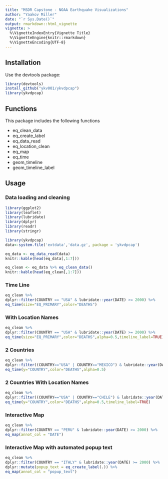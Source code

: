---
title: "MSDR Capstone - NOAA Earthquake Visualizations"
author: "Yaakov Miller"
date: "`r Sys.Date()`"
output: rmarkdown::html_vignette
vignette: >
  %\VignetteIndexEntry{Vignette Title}
  %\VignetteEngine{knitr::rmarkdown}
  %\VignetteEncoding{UTF-8}
---

## Installation

Use the devtools package:

```{r eval = FALSE}
library(devtools)
install_github("ykv001/ykvdpcap")
library(ykvdpcap)
```

## Functions

This package includes the following functions

* eq_clean_data
* eq_create_label
* eq_data_read
* eq_location_clean
* eq_map
* eq_time
* geom_timeline
* geom_timeline_label

## Usage

### Data loading and cleaning

```{r , message=FALSE}
library(ggplot2)
library(leaflet)
library(lubridate)
library(dplyr)
library(readr)
library(stringr)

library(ykvdpcap)
data<-system.file('extdata','data.gz', package = 'ykvdpcap')

eq_data <- eq_data_read(data)
knitr::kable(head(eq_data[,1:7]))

eq_clean <- eq_data %>% eq_clean_data()
knitr::kable(head(eq_clean[,1:7]))

```

### Time Line

```{r , message=FALSE}
eq_clean %>%
dplyr::filter(COUNTRY == "USA" & lubridate::year(DATE) >= 2000) %>%
eq_time(size="EQ_PRIMARY",color="DEATHS")
```

### With Location Names
```{r , message=FALSE}
eq_clean %>%
dplyr::filter(COUNTRY == "USA" & lubridate::year(DATE) >= 2000) %>%
eq_time(size="EQ_PRIMARY",color="DEATHS",alpha=0.5,timeline_label=TRUE)
```

### 2 Countries

```{r , message=FALSE}
eq_clean %>%
dplyr::filter((COUNTRY=="USA" | COUNTRY=="MEXICO") & lubridate::year(DATE) >= 2000) %>%
eq_time(y="COUNTRY",color="DEATHS",alpha=0.5)
```

### 2 Countries With Location Names

```{r , message=FALSE}
eq_clean %>%
dplyr::filter((COUNTRY=="USA" | COUNTRY=="CHILE") & lubridate::year(DATE) >= 2000) %>%
eq_time(y="COUNTRY",color="DEATHS",alpha=0.5,timeline_label=TRUE)
```

### Interactive Map

```{r , message=FALSE}
eq_clean %>%
dplyr::filter(COUNTRY == "PERU" & lubridate::year(DATE) >= 2000) %>%
eq_map(annot_col = "DATE")
```


### Interactive Map with automated popup text

```{r , message=FALSE}
eq_clean %>%
dplyr::filter(COUNTRY == "ITALY" & lubridate::year(DATE) >= 2000) %>%
dplyr::mutate(popup_text = eq_create_label(.)) %>%
eq_map(annot_col = "popup_text")
```
